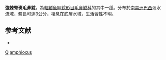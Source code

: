 {{Speciesbox
| taxon = Pygidianops amphioxus
| binomial_authority = [[de_Pinna|de Pinna]] & [[Kirovsky|Kirovsky]], 2011
| status = NE
| status_system = IUCN3.1
}}

'''強棘臀斑毛鼻鯰'''，為[[輻鰭魚綱|輻鰭魚綱]][[鯰形目|鯰形目]][[毛鼻鯰科|毛鼻鯰科]]的其中一[[種|種]]。分布於[[南美洲|南美洲]][[巴西|巴西]]淡水流域，體長可達3公分，棲息在底層水域，生活習性不明。

==参考文献==
*{{FishBase_species|genus=Pygidianops|species=amphioxus|year=2014|month=10}}

{{鯰形目小作品}}

{{Taxonbar}}
[[Category:2011年描述的鱼类|Q]]
[[Category:臀斑毛鼻鯰屬|amphioxus]]